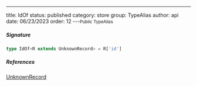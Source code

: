 ---
title: IdOf
status: published
category: store
group: TypeAlias
author: api
date: 06/23/2023
order: 12
---<Small>Public TypeAlias</Small>




##### Signature


```ts
type IdOf<R extends UnknownRecord> = R['id']
```

##### References

[UnknownRecord](/gen/store/UnknownRecord-type)

